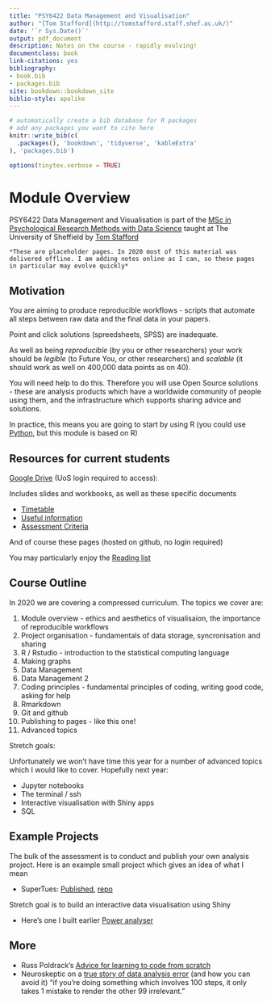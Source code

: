 ```yaml
--- 
title: "PSY6422 Data Management and Visualisation"
author: "[Tom Stafford](http://tomstafford.staff.shef.ac.uk/)"
date: '`r Sys.Date()`'
output: pdf_document
description: Notes on the course - rapidly evolving!
documentclass: book
link-citations: yes
bibliography:
- book.bib
- packages.bib
site: bookdown::bookdown_site
biblio-style: apalike
---
```


```r
# automatically create a bib database for R packages
# add any packages you want to cite here
knitr::write_bib(c(
  .packages(), 'bookdown', 'tidyverse', 'kableExtra'
), 'packages.bib')

```

```r
options(tinytex.verbose = TRUE)
```

# Module Overview {-}

PSY6422 Data Management and Visualisation is part of the [MSc in Psychological Research Methods with Data Science](https://www.sheffield.ac.uk/psychology/prospectivepg/masters/data-science) taught at The University of Sheffield by [Tom Stafford](http://tomstafford.staff.shef.ac.uk/)

```block
*These are placeholder pages. In 2020 most of this material was delivered offline. I am adding notes online as I can, so these pages in particular may evolve quickly*
```
  
## Motivation

You are aiming to produce reproducible workflows - scripts that automate all steps between raw data and the final data in your papers.

Point and click solutions (spreedsheets, SPSS) are inadequate.

As well as being *reproducible* (by you or other researchers) your work should be *legible* (to Future You, or other researchers) and *scalable* (it should work as well on 400,000 data points as on 40).

You will need help to do this. Therefore you will use Open Source solutions - these are analysis products which have a worldwide community of people using them, and the infrastructure which supports sharing advice and solutions. 

In practice, this means you are going to start by using R (you could use [Python](https://tomstafford.github.io/psy6422/appendices.html#python), but this module is based on R)

## Resources for current students

[Google Drive](https://drive.google.com/drive/folders/1tuaTS6RPYOXh-XByRffFS1FDzbvvFs_w) (UoS login required to access):

Includes slides and workbooks, as well as these specific documents

* [Timetable](https://docs.google.com/spreadsheets/d/1fyvjYhai6nIaOUymkUrlGIXL89cG76lI8bLXirPbaOw/edit?usp=drivesdk)
* [Useful information](https://docs.google.com/document/d/1kEDLaELoFyRBCsQLkZZP1PNbNaw2uUM6AAQhd42ExwQ/edit?usp=drivesdk)
* [Assessment Criteria](https://docs.google.com/spreadsheets/d/1DS91tnTtC8qPQHchAbzkOK57vvsSLIQc9FN3nPp9bQY/edit?usp=drivesdk)

And of course these pages (hosted on github, no login required)

You may particularly enjoy the [Reading list](extra-reading.html)

## Course Outline

In 2020 we are covering a compressed curriculum. The topics we cover are:

1. Module overview - ethics and aesthetics of visualisaion, the importance of reproducible workflows
2. Project organisation - fundamentals of data storage, syncronisation and sharing
3. R / Rstudio - introduction to the statistical computing language
4. Making graphs
5. Data Management
6. Data Management 2
7. Coding principles - fundamental principles of coding, writing good code, asking for help
8. Rmarkdown
9. Git and github
10. Publishing to pages - like this one!
11. Advanced topics

Stretch goals:

Unfortunately we won't have time this year for a number of advanced topics which I would like to cover. Hopefully next year:

* Jupyter notebooks
* The terminal / ssh
* Interactive visualisation with Shiny apps
* SQL

## Example Projects

The bulk of the assessment is to conduct and publish your own analysis project. Here is an example small project which gives an idea of what I mean

* SuperTues: [Published](https://tomstafford.github.io/supertues/), [repo](https://github.com/tomstafford/supertues)

Stretch goal is to build an interactive data visualisation using Shiny

* Here's one I built earlier [Power analyser](https://sheffield-university.shinyapps.io/decision_power/)



## More

* Russ Poldrack's [Advice for learning to code from scratch ](http://www.russpoldrack.org/2016/05/advice-for-learning-to-code-from-scratch.html)
* Neuroskeptic on a [true story of data analysis error](http://neuroskeptic.blogspot.com/2011/04/tufnel-effect.html) (and how you can avoid it) "if you're doing something which involves 100 steps, it only takes 1 mistake to render the other 99 irrelevant."


